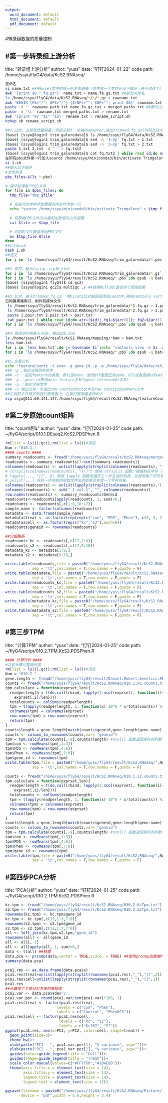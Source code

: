 ```yaml
---
output:
  word_document: default
  html_document: default
  pdf_document: default
---
```

#转录组数据的质量控制

#第一步转录组上游分析
---
title: "转录组上游分析"
author: "yuss"
date: "钉钉2024-01-22"
code path: /home/ssyu/flyG4/data/KcS2.RNAseq/   

```bash
重命名
vi name.txt ##把excel文件的那一列复制进去（其中有一个文件还没下载好，先不改这个）
awk '{print $0 ".fq.gz"}' name.txt > name.fa.gz.txt ##新的文件名
ls /home/ssyu/flyG4/data/KcS2.RNAseq/*/*/*.gz > rawname.txt
awk 'BEGIN {FS="/"; OFS="/"} {$(NF)=""; $NF=""; print $0}' rawname.txt > rawname.path.txt ##只留下路径名
paste -d '' rawname.path.txt name.fa.gz.txt > merged_paths.txt ##新的文件名及路径
paste -d '\t' rawname.txt merged_paths.txt > rename.txt
awk '{print "mv "$1" "$2}' rename.txt > rename_script.sh
nohup sh rename_script.sh

##1.过滤，去除低质量碱基，然后去除3' 末端的adapter,输出trimmed.fq.gz(时间比较久，可能需要五六个小时, 转录组很快十分钟)
(base) [ssyu@login1 trim_galoredata]$ ls /home/ssyu/flyG4/data/KcS2.RNAseq/*/*/*.gz > fq.txt
(base) [ssyu@login1 trim_galoredata]$ sed -n '1~2p' fq.txt > 1.txt
(base) [ssyu@login1 trim_galoredata]$ sed -n '2~2p' fq.txt > 2.txt
paste 1.txt 2.txt -d " " > fq.txt2
(base) [ssyu@login1 trim_galoredata]$ cat fq.txt2 | while read id;do arr=($id); fq1=${arr[0]}; fq2=${arr[1]}; k=`basename $fq1`; echo "trim_galore --paired -q 20 --phred33 --length 20 -e 0.1 --stringency 3 -o /home/ssyu/flyG4/result/KcS2.RNAseq/trim_galoredata $fq1 $fq2" > ${k%fq.gz}pbs;done 
在所有pbs文件第一行加入source /home/ssyu/miniconda3/bin/activate Trimgalore ##来激活Trimgalore环境
vi 1.sh
##输入以下循环
#文件列表
pbs_files=$(ls *.pbs)

# 循环处理每个PBS文件
for file in $pbs_files; do
  tmp_file="tmp_$file"

  # 在临时文件中添加需要的内容作为第一行
  echo "source /home/ssyu/miniconda3/bin/activate Trimgalore" > $tmp_file

  # 将原始PBS文件的内容附加到临时文件后面
  cat $file >> $tmp_file

  # 将临时文件覆盖原始PBS文件
  mv $tmp_file $file
done
##运行bash
bash 1.sh
##提交
for i in `ls /home/ssyu/flyG4/result/KcS2.RNAseq/trim_galoredata/*.pbs`;do qsub -q batch -V -l nodes=1:ppn=7 $i;done

##2.质控，输出fastqc.zip和.html
for i in `ls /home/ssyu/flyG4/result/KcS2.RNAseq/trim_galoredata/*.gz`;do j=`basename $i`;echo "fastqc -o /home/ssyu/flyG4/result/KcS2.RNAseq/qc2 $i" > ${j%fq.gz}pbs;done
for i in `ls /home/ssyu/flyG4/result/KcS2.RNAseq/*.pbs`;do qsub -q batch -V -l nodes=1:ppn=7 $i;done
(base) [ssyu@login1 flyG4]$ cd qc2/
(base) [ssyu@login1 qc2]$ multiqc ./ ##使用MultiQC整合多个质控结果

##3.比对，输入trimmed.fq.gz  用hisat2比对基因组得到sam文件,再用samtools sort将sam文件格式转化与排序为bam文件(bam相当于二进制版的sam)，之后samtools index建立索引(用于后续IGV内可视化)
已构建果蝇索引、制作剪接体文件
 ls /home/ssyu/flyG4/result/KcS2.RNAseq/trim_galoredata/*1.fq.gz > 1.pair.txt
 ls /home/ssyu/flyG4/result/KcS2.RNAseq/trim_galoredata/*2.fq.gz > 2.pair.txt
 paste 1.pair.txt 2.pair.txt > pair.txt                               
 cat pair.txt | while read id;do arr=($id); fq1=${arr[0]}; fq2=${arr[1]};j=`basename $fq1`;echo "hisat2 -x /home/ssyu/flyG4/data/ref/align-hisat2/dmel -1 $fq1 -2 $fq2 --known-splicesite-infile /home/ssyu/flyG4/data/ref/dmel.splicesites.txt | samtools sort -O bam -o /home/ssyu/flyG4/result/KcS2.RNAseq/mapping/${j%fq.gz}bam" > ${j%.fq.gz}.pbs;done
for i in `ls /home/ssyu/flyG4/result/KcS2.RNAseq/*.pbs`;do qsub -q batch -V -l nodes=1:ppn=7 $i;done

##4.筛选序列质量大于20，输出q20.bam
ls /home/ssyu/flyG4/result/KcS2.RNAseq/mapping/*bam > bam.txt
less bam.txt
for i in `less bam.txt`;do j=`basename $i`;echo "samtools view -b $i -q 20 -o ${i%bam}q20.bam" > ${j%bam}pbs;done
for i in `ls /home/ssyu/flyG4/result/KcS2.RNAseq/*.pbs`;do qsub -q batch -V -l nodes=1:ppn=14 $i;done

##5.定量分析
echo "featureCounts -t exon -g gene_id -p -a /home/ssyu/flyG4/data/ref/dmel-all-r6.19.gtf -o /home/ssyu/flyG4/result/KcS2.RNAseq/featureCounts/merged_counts.txt /home/ssyu/flyG4/result/KcS2.RNAseq/mapping/*q20.bam" > 1.pbs
### -p :指定双端测序文件
### -t ：指定feature的类型，默认是exon，当然gtf里面还有gene、CDS或者直接以feature命名的分类方式。
### -g ：gene_id表示meta-feature名称为gene_id(ensembl名称)
### -a ：指定注释文件  
### -o 输出文件：可输出raw counts的txt文本及raw counts的summary文本
##生科院文件拷贝到我们服务器上，在我们服务器运行命令
scp ssyu@211.69.141.147:/home/ssyu/flyG4/result/KcS2.RNAseq/featureCounts/merged_counts.txt /home/yuss/flyG4/result/KcS2.RNAseq
```

#第二步原始count矩阵
---
title: "count矩阵"
author: "yuss"
date: "钉钉2024-01-25"
code path: ~/flyG4/script/010.1.DEseq2.KcS2.PDSPhen.R   
```r
rm(list = ls());gc();rm(list = ls())#清空
Num = "010.1."
#### counts ####
summary_readcounts <- fread("/home/yuss/flyG4/result/KcS2.RNAseq/merged_counts.txt") %>% as.data.frame()
readcounts <- summary_readcounts[7:ncol(summary_readcounts)]
colnames(readcounts) <- unlist(lapply(strsplit(colnames(readcounts), "[/]"),"[[",8))
# strsplit(colnames(readcounts), "[/]") 使用 strsplit 函数，根据斜杠字符 ("/") 将每个列名分割成一个字符串向量。这将生成一个列表，列表中的每个元素是一个字符串向量，包含分割后的各部分。
# lapply(..., "[[", 8) 使用 lapply 函数来遍历上一步生成的列表，并提取每个字符串向量的第 8 个元素，这是分割后的文件名部分。
# unlist(...) 将前一步得到的提取文件名的结果合并成一个字符向量。
colnames(readcounts) <- unlist(lapply(strsplit(colnames(readcounts),"[.]"),"[[",1))
colnames(readcounts) <- sub("_1_val_1", "", colnames(readcounts))
row.names(readcounts) <- summary_readcounts$Geneid
readcounts<-readcounts[apply(readcounts, 1, sum)>0,]
readcounts <- readcounts[,c(1:8,10:17)]
sample_name <- factor(colnames(readcounts))
metadata <- data.frame(sample_name)
metadata$treat <- as.factor(rep(rep(c("con", "PDS", "Phen"), c(3, 3, 2)),times=2))
metadata$cell <- as.factor(rep(c("kc","s2"),each=8))
readcounts$geneid <- rownames(readcounts)

##分细胞系
readcounts_kc <- readcounts[,c(17,1:8)]
readcounts_s2 <- readcounts[,c(17,9:16)]
metadata_kc <- metadata[1:8,]
metadata_s2 <- metadata[9:16,]

write.table(readcounts,file = paste0("/home/yuss/flyG4/result/KcS2.RNAseq/",Num,"counts.txt"),
            sep = '\t',col.names = T,row.names = F,quote = F)
write.table(metadata,file = paste0("/home/yuss/flyG4/result/KcS2.RNAseq/",Num,"metadata.txt"),
            sep = '\t',col.names = T,row.names = F,quote = F)
write.table(readcounts_kc,file = paste0("/home/yuss/flyG4/result/KcS2.RNAseq/",Num,"kc.counts.txt"),
            sep = '\t',col.names = T,row.names = F,quote = F)
write.table(readcounts_s2,file = paste0("/home/yuss/flyG4/result/KcS2.RNAseq/",Num,"s2.counts.txt"),
            sep = '\t',col.names = T,row.names = F,quote = F)
write.table(metadata_kc,file = paste0("/home/yuss/flyG4/result/KcS2.RNAseq/",Num,"metadata_kc.txt"),
            sep = '\t',col.names = T,row.names = F,quote = F)
write.table(metadata_s2,file = paste0("/home/yuss/flyG4/result/KcS2.RNAseq/",Num,"metadata_s2.txt"),
            sep = '\t',col.names = T,row.names = F,quote = F)
```

#第三步TPM
---
title: "计算TPM"
author: "yuss"
date: "钉钉2024-01-25"
code path: ~/flyG4/script/010.2.TPM.KcS2.PDSPhen.R  
```r
#### 计算TPM ####
#之前计算过基因长度
rm(list = ls());gc();rm(list = ls())#清空
Num = "010.2."
gene.length <- fread("/home/yuss/flyG4/result/Daniel.Robert.Genetics.RNAseq/002.2.dmel.genelength.txt") %>% as.data.frame()
counts <- fread("/home/yuss/flyG4/result/KcS2.RNAseq/010.1.kc.counts.txt") %>% as.data.frame()
tpm.calculate = function(exprset,len){
  readperlength = t(do.call(rbind, lapply(1:ncol(exprset), function(i){
    exprset[,i]/len})))
  totalcounts <- colSums(readperlength)
  tpm = t(apply(readperlength, 1, function(x) 10^6 * x/totalcounts)) %>% as.data.frame()
  colnames(tpm) = colnames(exprset)
  row.names(tpm) = row.names(exprset)
  return(tpm)
}
counts$length = gene.length[match(counts$geneid,gene.length$gene.name),2]
counts <- column_to_rownames(counts,var= "geneid")
tpm = tpm.calculate(counts[,-9],counts$length) #ncol() 函数返回矩阵的列数
tpm$con <- rowMeans(tpm[,1:3])
tpm$PDS <- rowMeans(tpm[,4:6])
tpm$Phen <- rowMeans(tpm[,7:8])
tpm$gene_id <- rownames(tpm)
write.table(tpm,file = paste0("/home/yuss/flyG4/result/KcS2.RNAseq/",Num,"KcTpm.txt"),
            sep = '\t',col.names = T,row.names = F,quote = F)

counts <- fread("/home/yuss/flyG4/result/KcS2.RNAseq/010.1.s2.counts.txt") %>% as.data.frame()
tpm.calculate = function(exprset,len){
  readperlength = t(do.call(rbind, lapply(1:ncol(exprset), function(i){
    exprset[,i]/len})))
  totalcounts <- colSums(readperlength)
  tpm = t(apply(readperlength, 1, function(x) 10^6 * x/totalcounts)) %>% as.data.frame()
  colnames(tpm) = colnames(exprset)
  row.names(tpm) = row.names(exprset)
  return(tpm)
}
counts$length = gene.length[match(counts$geneid,gene.length$gene.name),2]
counts <- column_to_rownames(counts,var= "geneid")
tpm = tpm.calculate(counts[,-9],counts$length) #ncol() 函数返回矩阵的列数
tpm$con <- rowMeans(tpm[,1:3])
tpm$PDS <- rowMeans(tpm[,4:6])
tpm$Phen <- rowMeans(tpm[,7:8])
tpm$gene_id <- rownames(tpm)
write.table(tpm,file = paste0("/home/yuss/flyG4/result/KcS2.RNAseq/",Num,"S2Tpm.txt"),
            sep = '\t',col.names = T,row.names = F,quote = F)
```

#第四步PCA分析
---
title: "PCA分析"
author: "yuss"
date: "钉钉2024-01-25"
code path: ~/flyG4/script/010.2.TPM.KcS2.PDSPhen.R  

```r
kc.tpm <- fread("/home/yuss/flyG4/result/KcS2.RNAseq/010.2.KcTpm.txt") %>% as.data.frame()
s2.tpm <- fread("/home/yuss/flyG4/result/KcS2.RNAseq/010.2.S2Tpm.txt") %>% as.data.frame()
rownames(kc.tpm) <- kc.tpm$gene_id
kc.tpm <- kc.tpm[,c(12,1:3,7:8)]
rownames(s2.tpm) <- s2.tpm$gene_id
s2.tpm <- s2.tpm[,c(12,1:3,7:8)]
all <- left_join(kc.tpm,s2.tpm,"gene_id")
rownames(all) <- all$gene_id
all <- all[,-1]
all <- all[apply(all, 1, sum)>0,]
data <- t(all) ##转置
data.pca <- prcomp(data,center = TRUE,scale. = TRUE) ##使用prcomp函数做PCA, 数据要进行标准化，参数都是T
summary(data.pca)

pca1.res <- as.data.frame(data.pca$x)
pca1.res$treat=unlist(lapply(strsplit(rownames(pca1.res),"_"),"[[",2))
pca1.res$cell=unlist(lapply(strsplit(rownames(pca1.res),"_"),"[[",1))
pca1.res
##计算每个主成分对方差的解释度
pca1.var <- data.pca$sdev^2
pca1.var.per <- round(pca1.var/sum(pca1.var)*100, 1)
pca1.res$treat <- factor(pca1.res$treat,
                       levels = c("con", "Phen"),
                       labels = c("Control", "PhenDC3"))
pca1.res$cell <- factor(pca1.res$cell,
                        levels = c("kc", "s2"),
                        labels = c("Kc167", "S2"))
ggplot(pca1.res, aes(x=PC1, y=PC2, color=cell, shape=treat)) +
  geom_point(size=3)+
  theme_bw()+
  xlab(paste("PC1 - ", pca1.var.per[1], "% variance", sep=""))+
  ylab(paste("PC2 - ", pca1.var.per[2], "% variance", sep=""))+
  guides(color=guide_legend(title = "Cell"))+
  guides(shape=guide_legend(title = "Treat"))+
  scale_color_manual(values=c("#FF7F50","#104E8B"))+
  theme(axis.title.x = element_text(size = 14),
        axis.title.y = element_text(size = 14),
        legend.title = element_text(size = 14),
        legend.text = element_text(size = 12))

ggsave(filename = paste0("/home/yuss/flyG4/result/KcS2.RNAseq/Picture/",Num,"PCA.pdf"),
       device = "pdf",width = 5.6,height = 3.4)  
```

